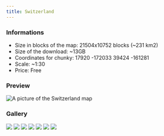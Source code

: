 ---
title: Switzerland
---


### Informations
* Size in blocks of the map: 21504x10752 blocks (~231 km2)
* Size of the download: ~13GB
* Coordinates for chunky: 17920 -172033 39424 -161281
* Scale: ~1:30
* Price: Free

### Preview
<img src="/img/maps/previews/europe/switzerland.webp" alt="A picture of the Switzerland map"></img>  

### Gallery
<Slider dots arrows={false} infinite slidesToShow={1} slidesToScroll={1} pauseOnHover speed={500} autoplay autoplaySpeed={3000}>
    <img src="/img/maps/gallery/europe/switzerland/0.webp"></img>
    <img src="/img/maps/gallery/europe/switzerland/1.webp"></img>
    <img src="/img/maps/gallery/europe/switzerland/2.webp"></img>
    <img src="/img/maps/gallery/europe/switzerland/3.webp"></img>
    <img src="/img/maps/gallery/europe/switzerland/4.webp"></img>
    <img src="/img/maps/gallery/europe/switzerland/5.webp"></img>
    <img src="/img/maps/gallery/europe/switzerland/6.webp"></img>
</Slider>